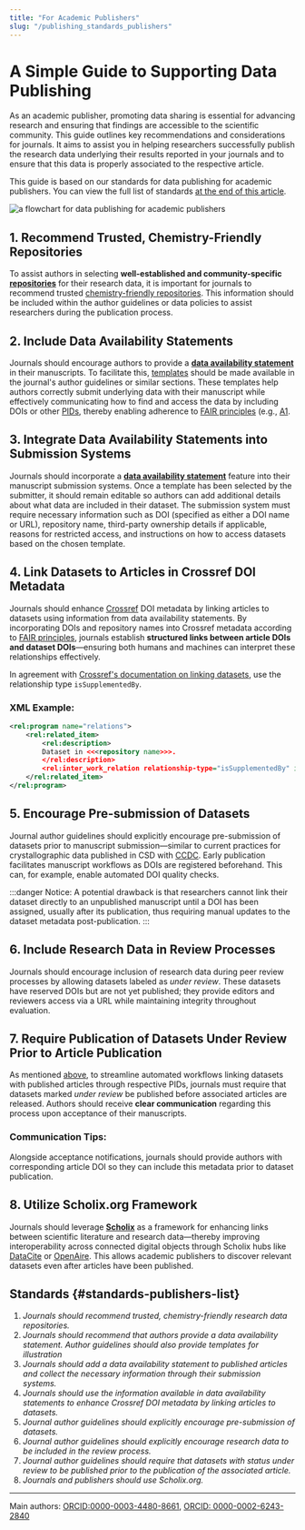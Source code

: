 ```yaml
---
title: "For Academic Publishers"
slug: "/publishing_standards_publishers"
---
```


# A Simple Guide to Supporting Data Publishing

As an academic publisher, promoting data sharing is essential for advancing research and ensuring that findings are accessible to the scientific community. This guide outlines key recommendations and considerations for journals. It aims to assist you in helping researchers successfully publish the research data underlying their results reported in your journals and to ensure that this data is properly associated to the respective article.

This guide is based on our standards for data publishing for academic publishers. You can view the full list of standards [at the end of this article](#standards-publishers-list).

![a flowchart for data publishing for academic publishers](/img/data_pub/academic_publishers.png)

## 1. Recommend Trusted, Chemistry-Friendly Repositories

To assist authors in selecting **well-established and community-specific [repositories](/docs/repositories)** for their research data, it is important for journals to recommend trusted [chemistry-friendly repositories](/docs/choose_repository). This information should be included within the author guidelines or data policies to assist researchers during the publication process.

## 2. Include Data Availability Statements

Journals should encourage authors to provide a [**data availability statement**](/docs/data_availability_statement) in their manuscripts. To facilitate this, [templates](/docs/data_availability_statement/#templates) should be made available in the journal's author guidelines or similar sections. These templates help authors correctly submit underlying data with their manuscript while effectively communicating how to find and access the data by including DOIs or other [PIDs](/docs/pid), thereby enabling adherence to [FAIR principles](/docs/fair/) (e.g., [A1](/docs/fair#a1).

## 3. Integrate Data Availability Statements into Submission Systems

Journals should incorporate a [**data availability statement**](/docs/data_availability_statement) feature into their manuscript submission systems. Once a template has been selected by the submitter, it should remain editable so authors can add additional details about what data are included in their dataset. The submission system must require necessary information such as DOI (specified as either a DOI name or URL), repository name, third-party ownership details if applicable, reasons for restricted access, and instructions on how to access datasets based on the chosen template.

## 4. Link Datasets to Articles in Crossref DOI Metadata

Journals should enhance [Crossref](https://www.crossref.org/) DOI metadata by linking articles to datasets using information from data availability statements. By incorporating DOIs and repository names into Crossref metadata according to [FAIR principles](/docs/fair/), journals establish **structured links between article DOIs and dataset DOIs**—ensuring both humans and machines can interpret these relationships effectively.

In agreement with [Crossref's documentation on linking datasets](https://www.crossref.org/documentation/schema-library/markup-guide-metadata-segments/relationships/), use the relationship type `isSupplementedBy`.

### XML Example:

```xml
<rel:program name="relations">
	<rel:related_item>
		<rel:description>
		Dataset in <<<repository name>>>.
		</rel:description>
		<rel:inter_work_relation relationship-type="isSupplementedBy" identifier-type="doi">10.prefix/suffix</rel:inter_work_relation>
	</rel:related_item>
</rel:program>
```

## 5. Encourage Pre-submission of Datasets

Journal author guidelines should explicitly encourage pre-submission of datasets prior to manuscript submission—similar to current practices for crystallographic data published in CSD with [CCDC](https://www.ccdc.cam.ac.uk/). Early publication facilitates manuscript workflows as DOIs are registered beforehand. This can, for example, enable automated DOI quality checks.

:::danger Notice:
A potential drawback is that researchers cannot link their dataset directly to an unpublished manuscript until a DOI has been assigned, usually after its publication, thus requiring manual updates to the dataset metadata post-publication.
:::

## 6. Include Research Data in Review Processes

Journals should encourage inclusion of research data during peer review processes by allowing datasets labeled as _under review_. These datasets have reserved DOIs but are not yet published; they provide editors and reviewers access via a URL while maintaining integrity throughout evaluation.

## 7. Require Publication of Datasets Under Review Prior to Article Publication

As mentioned [above](#5-encourage-pre-submission-of-datasets), to streamline automated workflows linking datasets with published articles through respective PIDs, journals must require that datasets marked _under review_ be published before associated articles are released. Authors should receive **clear communication** regarding this process upon acceptance of their manuscripts.

### Communication Tips:

Alongside acceptance notifications, journals should provide authors with corresponding article DOI so they can include this metadata prior to dataset publication.

## 8. Utilize Scholix.org Framework

Journals should leverage [**Scholix**](https://doi.org/10.1045/january2017-burton) as a framework for enhancing links between scientific literature and research data—thereby improving interoperability across connected digital objects through Scholix hubs like [DataCite](https://datacite.org/) or [OpenAire](https://www.openaire.eu/). This allows academic publishers to discover relevant datasets even after articles have been published.

## Standards {#standards-publishers-list}

1. _Journals should recommend trusted, chemistry-friendly research data repositories._
2. _Journals should recommend that authors provide a data availability statement. Author guidelines should also provide templates for illustration_
3. _Journals should add a data availability statement to published articles and collect the necessary information through their submission systems._
4. _Journals should use the information available in data availability statements to enhance Crossref DOI metadata by linking articles to datasets._
5. _Journal author guidelines should explicitly encourage pre-submission of datasets._
6. _Journal author guidelines should explicitly encourage research data to be included in the review process._
7. _Journal author guidelines should require that datasets with status under review to be published prior to the publication of the associated article._
8. _Journals and publishers should use Scholix.org._

---

Main authors: [ORCID:0000-0003-4480-8661](https://orcid.org/0000-0003-4480-8661), [ORCID: 0000-0002-6243-2840](https://orcid.org/0000-0002-6243-2840)
